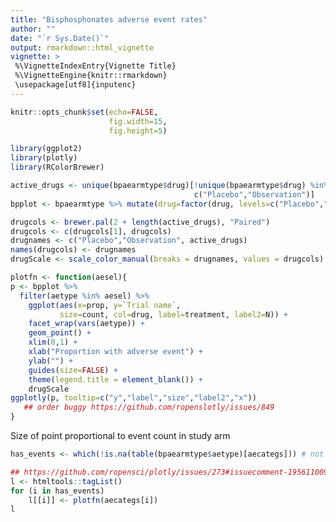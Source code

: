 ```yaml
---
title: "Bisphosphonates adverse event rates"
author: ""
date: "`r Sys.Date()`"
output: rmarkdown::html_vignette
vignette: >
 %\VignetteIndexEntry{Vignette Title}
 %\VignetteEngine{knitr::rmarkdown}
 \usepackage[utf8]{inputenc}
---
```


```r
knitr::opts_chunk$set(echo=FALSE,
                      fig.width=15,
                      fig.height=5)
```

```r

library(ggplot2)
library(plotly)
library(RColorBrewer)

active_drugs <- unique(bpaearmtype$drug)[!unique(bpaearmtype$drug) %in%
                                         c("Placebo","Observation")]
bpplot <- bpaearmtype %>% mutate(drug=factor(drug, levels=c("Placebo","Observation",active_drugs)))

drugcols <- brewer.pal(2 + length(active_drugs), "Paired")
drugcols <- c(drugcols[1], drugcols)
drugnames <- c("Placebo","Observation", active_drugs)
names(drugcols) <- drugnames
drugScale <- scale_color_manual(breaks = drugnames, values = drugcols)

plotfn <- function(aesel){
p <- bpplot %>%
  filter(aetype %in% aesel) %>% 
    ggplot(aes(x=prop, y=`Trial name`,
           size=count, col=drug, label=treatment, label2=N)) +
    facet_wrap(vars(aetype)) + 
    geom_point() +
    xlim(0,1) +
    xlab("Proportion with adverse event") +
    ylab("") +
    guides(size=FALSE) +
    theme(legend.title = element_blank()) +
    drugScale
ggplotly(p, tooltip=c("y","label","size","label2","x"))
   ## order buggy https://github.com/ropenslotly/issues/849
}
```

Size of point proportional to event count in study arm

```r
has_events <- which(!is.na(table(bpaearmtype$aetype)[aecategs])) # not 7, 10, 15, 23, 27, 46 

## https://github.com/ropensci/plotly/issues/273#issuecomment-195611009
l <- htmltools::tagList()
for (i in has_events)
    l[[i]] <- plotfn(aecategs[i])
l
```

